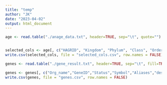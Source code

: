 ---
title: "temp"
author: "JK"
date: "2023-04-02"
output: html_document
---

```{r}
age <- read.table("./anage_data.txt", header=TRUE, sep="\t", quote="")


selected_cols <- age[, c("HAGRID", "Kingdom", "Phylum", "Class", "Order", "Family", "Genus", "Species", "Common.name","Specimen.origin", "Sample.size","Data.quality")]
write.csv(selected_cols, file = "selected_cols.csv", row.names = FALSE)
```

```{r}
genes <- read.table("./gene_result.txt", header=TRUE, sep="\t", fill=TRUE, quote = "", row.names = NULL, stringsAsFactors = FALSE)

genes <- genes[, c("Org_name","GeneID","Status","Symbol","Aliases","description","other_designations","chromosome","genomic_nucleotide_accession.version","start_position_on_the_genomic_accession","end_position_on_the_genomic_accession","orientation","exon_count")]
write.csv(genes, file = "genes.csv", row.names = FALSE)
```

